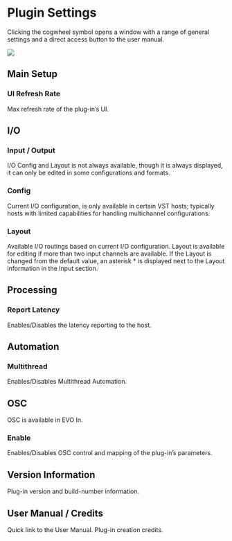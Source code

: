 # Plugin Settings

Clicking the cogwheel symbol opens a window with a range of general settings and a direct access button to
the user manual.

![](https://media.githubusercontent.com/media/FLUX-SE/doc_images/main/Plugins/evo-in/ManualEvoIn-006.jpg)

## Main Setup

### UI Refresh Rate

Max refresh rate of the plug-in’s UI.

## I/O

### Input / Output

I/O Config and Layout is not always available, though it is always displayed, it can only be edited in some
configurations and formats.

### Config

Current I/O configuration, is only available in certain VST hosts; typically hosts with limited capabilities for
handling multichannel configurations.

### Layout

Available I/O routings based on current I/O configuration. Layout is available for editing if more than two input
channels are available. If the Layout is changed from the default value, an asterisk * is displayed next to the
Layout information in the Input section.


## Processing

### Report Latency

Enables/Disables the latency reporting to the host.

## Automation

### Multithread

Enables/Disables Multithread Automation.

## OSC

OSC is available in EVO In.

### Enable

Enables/Disables OSC control and mapping of the plug-in’s parameters.

## Version Information

Plug-in version and build-number information.

## User Manual / Credits

Quick link to the User Manual. Plug-in creation credits.
